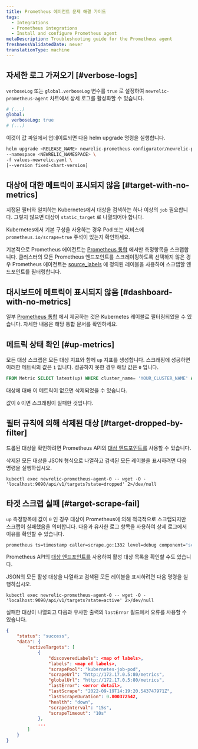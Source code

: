 ```yaml
---
title: Prometheus 에이전트 문제 해결 가이드
tags:
  - Integrations
  - Prometheus integrations
  - Install and configure Prometheus agent
metaDescription: Troubleshooting guide for the Prometheus agent
freshnessValidatedDate: never
translationType: machine
---
```


## 자세한 로그 가져오기 [#verbose-logs]

`verboseLog` 또는 `global.verboseLog` 변수를 `true` 로 설정하여 `newrelic-prometheus-agent` 차트에서 상세 로그를 활성화할 수 있습니다.

```yaml
# (...)
global:
  verboseLog: true
# (...)
```

이것이 값 파일에서 업데이트되면 다음 helm upgrade 명령을 실행합니다.

```bash
helm upgrade <RELEASE_NAME> newrelic-prometheus-configurator/newrelic-prometheus-agent \
--namespace <NEWRELIC_NAMESPACE> \
-f values-newrelic.yaml \
[--version fixed-chart-version]
```

## 대상에 대한 메트릭이 표시되지 않음 [#target-with-no-metrics]

지정된 필터와 일치하는 Kubernetes에서 대상을 검색하는 하나 이상의 `job` 필요합니다. 그렇지 않으면 대상이 `static_target` 로 나열되어야 합니다.

Kubernetes에서 기본 구성을 사용하는 경우 Pod 또는 서비스에 `prometheus.io/scrape=true` 주석이 있는지 확인하세요.

기본적으로 Prometheus 에이전트는 [Prometheus 통합](/docs/infrastructure/prometheus-integrations/integrations-list/integrations-list-intro) 에서만 측정항목을 스크랩합니다. 클러스터의 모든 Prometheus 엔드포인트를 스크레이핑하도록 선택하지 않은 경우 Prometheus 에이전트는 [source_labels](https://github.com/newrelic/newrelic-prometheus-configurator/blob/main/charts/newrelic-prometheus-agent/values.yaml) 에 정의된 레이블을 사용하여 스크랩할 엔드포인트를 필터링합니다.

## 대시보드에 메트릭이 표시되지 않음 [#dashboard-with-no-metrics]

일부 <InlinePopover type="dashboards"/>[Prometheus 통합](/docs/infrastructure/prometheus-integrations/integrations-list/integrations-list-intro) 에서 제공하는 것은 Kubernetes 레이블로 필터링되었을 수 있습니다. 자세한 내용은 해당 통합 문서를 확인하세요.

## 메트릭 상태 확인 [#up-metrics]

모든 대상 스크랩은 모든 대상 지표와 함께 `up` 지표를 생성합니다. 스크래핑에 성공하면 이러한 메트릭의 값은 `1` 입니다. 성공하지 못한 경우 해당 값은 `0` 입니다.

```SQL
FROM Metric SELECT latest(up) WHERE cluster_name= 'YOUR_CLUSTER_NAME' AND pod = 'TARGET_POD_NAME' TIMESERIES
```

대상에 대해 이 메트릭이 없으면 삭제되었을 수 있습니다.

값이 `0` 이면 스크래핑이 실패한 것입니다.

## 필터 규칙에 의해 삭제된 대상 [#target-dropped-by-filter]

드롭된 대상을 확인하려면 Prometheus API의 [대상 엔드포인트를](https://prometheus.io/docs/prometheus/latest/querying/api/#targets) 사용할 수 있습니다.

삭제된 모든 대상을 JSON 형식으로 나열하고 검색된 모든 레이블을 표시하려면 다음 명령을 실행하십시오.

```shell
kubectl exec newrelic-prometheus-agent-0 -- wget -O - 'localhost:9090/api/v1/targets?state=dropped' 2>/dev/null
```

## 타겟 스크랩 실패 [#target-scrape-fail]

`up` 측정항목에 값이 `0` 인 경우 대상이 Prometheus에 의해 적극적으로 스크랩되지만 스크랩이 실패했음을 의미합니다. 다음과 유사한 로그 항목을 사용하여 상세 로그에서 이유를 확인할 수 있습니다.

```bash
prometheus ts=timestamp caller=scrape.go:1332 level=debug component="scrape manager" scrape_pool=kubernetes-job-pod target=http://1.2.3.4:80/metrics msg="<error>" err="<error detail>"
```

Prometheus API의 [대상 엔드포인트를](https://prometheus.io/docs/prometheus/latest/querying/api/#targets) 사용하여 활성 대상 목록을 확인할 수도 있습니다.

JSON의 모든 활성 대상을 나열하고 검색된 모든 레이블을 표시하려면 다음 명령을 실행하십시오.

```shell
kubectl exec newrelic-prometheus-agent-0 -- wget -O - 'localhost:9090/api/v1/targets?state=active' 2>/dev/null
```

실패한 대상이 나열되고 다음과 유사한 출력의 `lastError` 필드에서 오류를 사용할 수 있습니다.

```json
{
    "status": "success",
    "data": {
        "activeTargets": [
            {
                "discoveredLabels": <map of labels>,
                "labels": <map of labels>,
                "scrapePool": "kubernetes-job-pod",
                "scrapeUrl": "http://172.17.0.5:80/metrics",
                "globalUrl": "http://172.17.0.5:80/metrics",
                "lastError": <error detail>,
                "lastScrape": "2022-09-19T14:19:20.543747971Z",
                "lastScrapeDuration": 0.000372542,
                "health": "down",
                "scrapeInterval": "15s",
                "scrapeTimeout": "10s"
            },
            ...
        ]
    }
}
```